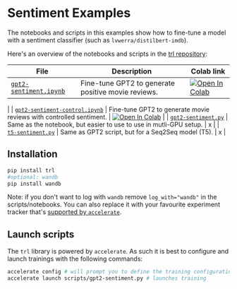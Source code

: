 # Sentiment Examples

The notebooks and scripts in this examples show how to fine-tune a model with a sentiment classifier (such as `lvwerra/distilbert-imdb`).

Here's an overview of the notebooks and scripts in the [trl repository](https://github.com/lvwerra/trl/tree/main/examples):

| File | Description | Colab link |
|---|---| --- |
| [`gpt2-sentiment.ipynb`](https://github.com/lvwerra/trl/blob/main/examples/sentiment/notebooks/gpt2-sentiment.ipynb) | Fine-tune GPT2 to generate positive movie reviews. | [![Open In Colab](https://colab.research.google.com/assets/colab-badge.svg)](https://colab.research.google.com/github/lvwerra/trl/blob/main/examples/sentiment/notebooks/gpt2-sentiment.ipynb)
 |
| [`gpt2-sentiment-control.ipynb`](https://github.com/lvwerra/trl/blob/main/examples/sentiment/notebooks/gpt2-sentiment-control.ipynb)  | Fine-tune GPT2 to generate movie reviews with controlled sentiment. | [![Open In Colab](https://colab.research.google.com/assets/colab-badge.svg)](https://colab.research.google.com/github/lvwerra/trl/blob/main/examples/sentiment/notebooks/gpt2-sentiment-control.ipynb)
  |
| [`gpt2-sentiment.py`](https://github.com/lvwerra/trl/blob/main/examples/sentiment/scripts/gpt2-sentiment.py) | Same as the notebook, but easier to use to use in mutli-GPU setup. | x | 
| [`t5-sentiment.py`](https://github.com/lvwerra/trl/blob/main/examples/sentiment/scripts/t5-sentiment.py) | Same as GPT2 script, but for a Seq2Seq model (T5). | x | 


## Installation

```bash
pip install trl
#optional: wandb
pip install wandb
```

Note: if you don't want to log with `wandb` remove `log_with="wandb"` in the scripts/notebooks. You can also replace it with your favourite experiment tracker that's [supported by `accelerate`](https://huggingface.co/docs/accelerate/usage_guides/tracking).


## Launch scripts

The `trl` library is powered by `accelerate`. As such it is best to configure and launch trainings with the following commands:

```bash
accelerate config # will prompt you to define the training configuration
accelerate launch scripts/gpt2-sentiment.py # launches training
```